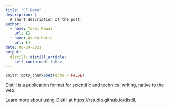 ```yaml
---
title: "CT_Demo"
description: |
  A short description of the post.
author:
  - name: Yusei Kawai
    url: {}
  - name: Asako Horie
    url: {}
date: 08-24-2021
output:
  distill::distill_article:
    self_contained: false
---
```



```r
knitr::opts_chunk$set(echo = FALSE)
```

Distill is a publication format for scientific and technical writing, native to the web.

Learn more about using Distill at <https://rstudio.github.io/distill>.


